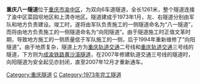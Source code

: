 {{expand|time=2009-11-24T20:39:05+00:00}}
{{unreferenced|time=2009-11-24T20:39:05+00:00}}
'''重庆八一隧道'''位于[[重庆市|重庆市]][[渝中区|渝中区]]，为双向6车道隧道，全长1261米，整个隧道连接了渝中区菜园坝地区和上清寺地区。隧道建成于1973年1月，左、右隧道分别由军队和地方负责建设。竣工时，遂将由军队负责施工的一侧隧道命名为“八一隧道”，而将由地方负责施工的一侧隧道命名为“向阳隧道”。由于隧道施工时正值文革时期，导致地方施工的一侧质量低于军队施工的一侧，后于1994年重新维修了“向阳隧道”。由于地质复杂，隧道上方为[[重庆轨道交通|重庆轨道交通]]二号线和[[重庆轨道交通|重庆轨道交通]]三号线的隧道，下方则为[[成渝铁路|成渝铁路]][[黄沙溪隧道|黄沙溪隧道]]，在2007年修建轨道交通三号线的隧道时，向阳隧道为安全起见亦封闭，直至2007年12月才重新通车。


[[Category:重庆隧道|Category:重庆隧道]]
[[Category:中國公路隧道|C]]
[[Category:1973年完工隧道|Category:1973年完工隧道]]